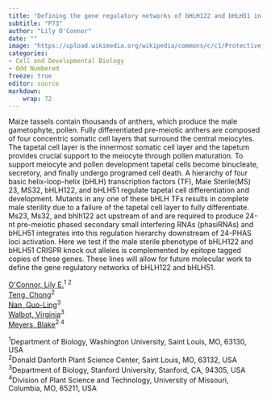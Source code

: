 ```yaml
---
title: "Defining the gene regulatory networks of bHLH122 and bHLH51 in maize anther development"
subtitle: "P73"
author: "Lily O'Connor"
date: ""
image: "https://upload.wikimedia.org/wikipedia/commons/c/c1/Protective_Coleoptile_Tip_in_Zea_Mays_Embryo_%2847691344541%29.jpg"
categories: 
- Cell and Developmental Biology
- Odd Numbered
freeze: true
editor: source
markdown: 
    wrap: 72
---
```


Maize tassels contain thousands of anthers, which produce the male gametophyte, pollen. Fully differentiated pre-meiotic anthers are composed of four concentric somatic cell layers that surround the central meiocytes. The tapetal cell layer is the innermost somatic cell layer and the tapetum provides crucial support to the meiocyte through pollen maturation. To support meiocyte and pollen development tapetal cells become binucleate, secretory, and finally undergo programed cell death. A hierarchy of four basic helix-loop-helix (bHLH) transcription factors (TF), Male Sterile(MS) 23, MS32, bHLH122, and bHLH51 regulate tapetal cell differentiation and development. Mutants in any one of these bHLH TFs results in complete male sterility due to a failure of the tapetal cell layer to fully differentiate. Ms23, Ms32, and bhlh122 act upstream of and are required to produce 24-nt pre-meiotic phased secondary small interfering RNAs (phasiRNAs) and bHLH51 integrates into this regulation hierarchy downstream of 24-PHAS loci activation. Here we test if the male sterile phenotype of bHLH122 and bHLH51 CRISPR knock out alleles is complemented by epitope tagged copies of these genes. These lines will allow for future molecular work to define the gene regulatory networks of bHLH122 and bHLH51.

<a href='mailto:loconnor@danforthcenter.org'>O&#39;Connor, Lily E.</a><sup>1 2</sup><br><a href='mailto:cteng@danforthcenter.org'>Teng, Chong</a><sup>2</sup><br><a href='mailto:gilliannan@gmail.com'>Nan, Guo-Ling</a><sup>3</sup><br><a href='mailto:walbot@stanford.edu'>Walbot, Virginia</a><sup>3</sup><br><a href='mailto:bcmeyers@ucdavis.edu'>Meyers, Blake</a><sup>2 4</sup><br>

<sup>1</sup>Department of Biology, Washington University, Saint Louis, MO, 63130, USA<br><sup>2</sup>Donald Danforth Plant Science Center, Saint Louis, MO, 63132, USA<br><sup>3</sup>Department of Biology, Stanford University, Stanford, CA, 94305, USA<br><sup>4</sup>Division of Plant Science and Technology, University of Missouri, Columbia, MO, 65211, USA<br>